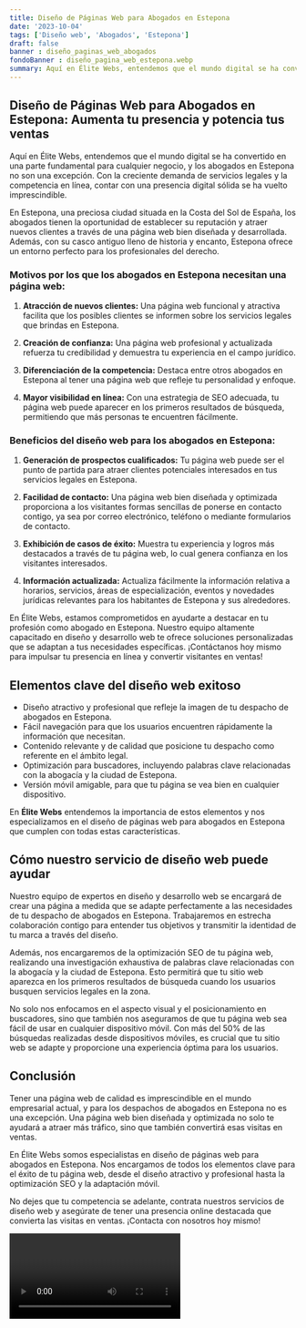 ```yaml
---
title: Diseño de Páginas Web para Abogados en Estepona
date: '2023-10-04'
tags: ['Diseño web', 'Abogados', 'Estepona']
draft: false
banner : diseño_paginas_web_abogados
fondoBanner : diseño_pagina_web_estepona.webp
summary: Aquí en Élite Webs, entendemos que el mundo digital se ha convertido en una parte fundamental para cualquier negocio, y los abogados en Estepona no son una excepción. Con la creciente demanda de servicios legales y la competencia en línea, contar con una presencia digital sólida se ha vuelto imprescindible.
---
```


## Diseño de Páginas Web para Abogados en Estepona: Aumenta tu presencia y potencia tus ventas

Aquí en Élite Webs, entendemos que el mundo digital se ha convertido en una parte fundamental para cualquier negocio, y los abogados en Estepona no son una excepción. Con la creciente demanda de servicios legales y la competencia en línea, contar con una presencia digital sólida se ha vuelto imprescindible.

En Estepona, una preciosa ciudad situada en la Costa del Sol de España, los abogados tienen la oportunidad de establecer su reputación y atraer nuevos clientes a través de una página web bien diseñada y desarrollada. Además, con su casco antiguo lleno de historia y encanto, Estepona ofrece un entorno perfecto para los profesionales del derecho.

### Motivos por los que los abogados en Estepona necesitan una página web:

1. **Atracción de nuevos clientes:** Una página web funcional y atractiva facilita que los posibles clientes se informen sobre los servicios legales que brindas en Estepona.

2. **Creación de confianza:** Una página web profesional y actualizada refuerza tu credibilidad y demuestra tu experiencia en el campo jurídico.

3. **Diferenciación de la competencia:** Destaca entre otros abogados en Estepona al tener una página web que refleje tu personalidad y enfoque.

4. **Mayor visibilidad en línea:** Con una estrategia de SEO adecuada, tu página web puede aparecer en los primeros resultados de búsqueda, permitiendo que más personas te encuentren fácilmente.

### Beneficios del diseño web para los abogados en Estepona:

1. **Generación de prospectos cualificados:** Tu página web puede ser el punto de partida para atraer clientes potenciales interesados ​​en tus servicios legales en Estepona.

2. **Facilidad de contacto:** Una página web bien diseñada y optimizada proporciona a los visitantes formas sencillas de ponerse en contacto contigo, ya sea por correo electrónico, teléfono o mediante formularios de contacto.

3. **Exhibición de casos de éxito:** Muestra tu experiencia y logros más destacados a través de tu página web, lo cual genera confianza en los visitantes interesados.

4. **Información actualizada:** Actualiza fácilmente la información relativa a horarios, servicios, áreas de especialización, eventos y novedades jurídicas relevantes para los habitantes de Estepona y sus alrededores.

En Élite Webs, estamos comprometidos en ayudarte a destacar en tu profesión como abogado en Estepona. Nuestro equipo altamente capacitado en diseño y desarrollo web te ofrece soluciones personalizadas que se adaptan a tus necesidades específicas. ¡Contáctanos hoy mismo para impulsar tu presencia en línea y convertir visitantes en ventas!

<GifSeo />

<Cta />

## Elementos clave del diseño web exitoso

- Diseño atractivo y profesional que refleje la imagen de tu despacho de abogados en Estepona.
- Fácil navegación para que los usuarios encuentren rápidamente la información que necesitan.
- Contenido relevante y de calidad que posicione tu despacho como referente en el ámbito legal.
- Optimización para buscadores, incluyendo palabras clave relacionadas con la abogacía y la ciudad de Estepona.
- Versión móvil amigable, para que tu página se vea bien en cualquier dispositivo.

En **Élite Webs** entendemos la importancia de estos elementos y nos especializamos en el diseño de páginas web para abogados en Estepona que cumplen con todas estas características.

## Cómo nuestro servicio de diseño web puede ayudar

Nuestro equipo de expertos en diseño y desarrollo web se encargará de crear una página a medida que se adapte perfectamente a las necesidades de tu despacho de abogados en Estepona. Trabajaremos en estrecha colaboración contigo para entender tus objetivos y transmitir la identidad de tu marca a través del diseño.

Además, nos encargaremos de la optimización SEO de tu página web, realizando una investigación exhaustiva de palabras clave relacionadas con la abogacía y la ciudad de Estepona. Esto permitirá que tu sitio web aparezca en los primeros resultados de búsqueda cuando los usuarios busquen servicios legales en la zona.

No solo nos enfocamos en el aspecto visual y el posicionamiento en buscadores, sino que también nos aseguramos de que tu página web sea fácil de usar en cualquier dispositivo móvil. Con más del 50% de las búsquedas realizadas desde dispositivos móviles, es crucial que tu sitio web se adapte y proporcione una experiencia óptima para los usuarios.

## Conclusión

Tener una página web de calidad es imprescindible en el mundo empresarial actual, y para los despachos de abogados en Estepona no es una excepción. Una página web bien diseñada y optimizada no solo te ayudará a atraer más tráfico, sino que también convertirá esas visitas en ventas.

En Élite Webs somos especialistas en diseño de páginas web para abogados en Estepona. Nos encargamos de todos los elementos clave para el éxito de tu página web, desde el diseño atractivo y profesional hasta la optimización SEO y la adaptación móvil.

No dejes que tu competencia se adelante, contrata nuestros servicios de diseño web y asegúrate de tener una presencia online destacada que convierta las visitas en ventas. ¡Contacta con nosotros hoy mismo!

<Video />

<CtaBot job='Abogados' city='Estepona'/>

<Gmaps query='Estepona+españa+maps' />